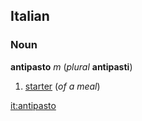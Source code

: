 ==Italian==
===Noun===
'''antipasto''' ''m'' (''plural'' '''antipasti''')

#[[starter]] (''of a meal'')

[[it:antipasto]]